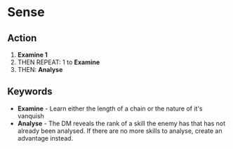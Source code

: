 
# Sense

## Action

1.  **Examine 1**
1.  THEN REPEAT: <InlineDefine uppercase term='flip'/> 1 to **Examine**
1.  THEN: **Analyse**

## Keywords

-   **Examine** - Learn either the length of a chain or the nature of it's vanquish
-   **Analyse** - The DM reveals the rank of a skill the enemy has that has not already been analysed. If there are no more skills to analyse, create an advantage instead.
